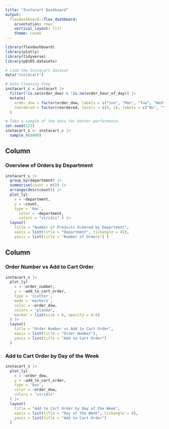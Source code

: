 ```yaml
---
title: "Instacart Dashboard"
output: 
  flexdashboard::flex_dashboard:
    orientation: rows
    vertical_layout: fill
    theme: cosmo
---
```


```r
library(flexdashboard)
library(plotly)
library(tidyverse)
library(p8105.datasets)
```

```r
# Load the Instacart dataset
data("instacart")
```

```r
# Data Cleaning Step
instacart_c = instacart |>
  filter(!is.na(order_dow) & !is.na(order_hour_of_day)) |>  
  mutate(
    order_dow = factor(order_dow, labels = c("Sun", "Mon", "Tue", "Wed", "Thu", "Fri", "Sat")),
    reordered = factor(reordered, levels = c(0, 1), labels = c("No", "Yes"))
  )

# Take a sample of the data for better performance
set.seed(123)
instacart_s <- instacart_c |>
  sample_n(8000)  
```


Column {data-width=650}
-----------------------------------------------------------------------
### Overview of Orders by Department

```r
instacart_s |>
  group_by(department) |>
  summarise(count = n()) |>
  arrange(desc(count)) |>
  plot_ly(
    x = ~department,
    y = ~count,
    type = 'bar',
      color = ~department,
      colors = "viridis" ) |>
  layout(
    title = "Number of Products Ordered by Department",
    xaxis = list(title = "Department", tickangle = 45),
    yaxis = list(title = "Number of Orders") )

```

Column {data-width=350}
-----------------------------------------------------------------------

### Order Number vs Add to Cart Order

```r
instacart_s |>
  plot_ly(
    x = ~order_number,
    y = ~add_to_cart_order,
    type = 'scatter',
    mode = 'markers',
    color = ~order_dow,
    colors = "plasma",
    marker = list(size = 6, opacity = 0.6)
  ) |>
  layout(
    title = "Order Number vs Add to Cart Order",
    xaxis = list(title = "Order Number"),
    yaxis = list(title = "Add to Cart Order")
  )
```

### Add to Cart Order by Day of the Week

```r
instacart_s |>
  plot_ly(
    x = ~order_dow,
    y = ~add_to_cart_order,
    type = 'box',
    color = ~order_dow,
    colors = "viridis"
  ) |>
  layout(
    title = "Add to Cart Order by Day of the Week",
    xaxis = list(title = "Day of the Week", tickangle = 0),
    yaxis = list(title = "Add to Cart Order")
  )
```



